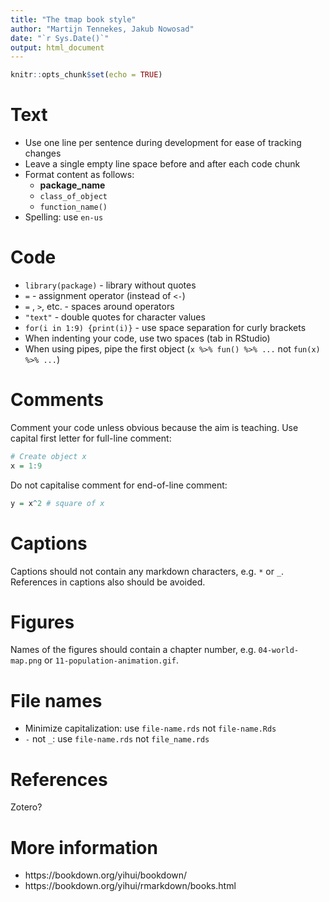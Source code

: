 ```yaml
---
title: "The tmap book style"
author: "Martijn Tennekes, Jakub Nowosad"
date: "`r Sys.Date()`"
output: html_document
---
```


```r
knitr::opts_chunk$set(echo = TRUE)
```

# Text

- Use one line per sentence during development for ease of tracking changes
- Leave a single empty line space before and after each code chunk
- Format content as follows: 
    - **package_name**
    - `class_of_object`
    - `function_name()`
- Spelling: use `en-us`

# Code

- `library(package)` - library without quotes
- `=` - assignment operator (instead of `<-`)
- ` = ` , ` > `, etc. - spaces around operators
- `"text"` - double quotes for character values
- `for(i in 1:9) {print(i)}` - use space separation for curly brackets
- When indenting your code, use two spaces (tab in RStudio)
- When using pipes, pipe the first object (`x %>% fun() %>% ...` not `fun(x) %>% ...`)

# Comments

Comment your code unless obvious because the aim is teaching.
Use capital first letter for full-line comment:

```r
# Create object x
x = 1:9
```

Do not capitalise comment for end-of-line comment:

```r
y = x^2 # square of x
```

# Captions

Captions should not contain any markdown characters, e.g. `*` or `_`. 
References in captions also should be avoided.

# Figures

Names of the figures should contain a chapter number, e.g. `04-world-map.png` or `11-population-animation.gif`.

# File names

- Minimize capitalization: use `file-name.rds` not `file-name.Rds`
- `-` not `_`: use `file-name.rds` not `file_name.rds`

# References

Zotero?

# More information

- https://bookdown.org/yihui/bookdown/
- https://bookdown.org/yihui/rmarkdown/books.html